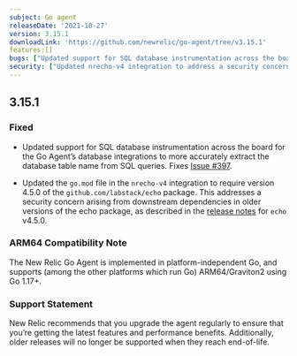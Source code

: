 ```yaml
---
subject: Go agent
releaseDate: '2021-10-27'
version: 3.15.1
downloadLink: 'https://github.com/newrelic/go-agent/tree/v3.15.1'
features:[]
bugs: ["Updated support for SQL database instrumentation across the board to more accurately extract database table names from SQL queries"]
security: ["Updated nrecho-v4 integration to address a security concern arising from downstream dependencies"]
---
```


## 3.15.1

### Fixed

* Updated support for SQL database instrumentation across the board for the Go Agent’s database integrations to more accurately extract the database table name from SQL queries. Fixes [Issue #397](https://github.com/newrelic/go-agent/issues/397).

* Updated the `go.mod` file in the `nrecho-v4` integration to require version 4.5.0 of the `github.com/labstack/echo` package. This addresses a security concern arising from downstream dependencies in older versions of the echo package, as described in the [release notes](https://github.com/labstack/echo/releases/tag/v4.5.0) for `echo` v4.5.0.

### ARM64 Compatibility Note

The New Relic Go Agent is implemented in platform-independent Go, and supports (among the other platforms which run Go) ARM64/Graviton2 using Go 1.17+.

### Support Statement

New Relic recommends that you upgrade the agent regularly to ensure that you’re getting the latest features and performance benefits. Additionally, older releases will no longer be supported when they reach end-of-life.

